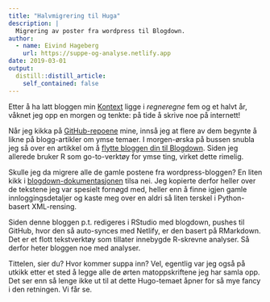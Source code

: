 ```yaml
---
title: "Halvmigrering til Huga"
description: |
  Migrering av poster fra wordpress til Blogdown.
author:
  - name: Eivind Hageberg
    url: https://suppe-og-analyse.netlify.app
date: 2019-03-01
output:
  distill::distill_article:
    self_contained: false
---
```


Etter å ha latt bloggen min [Kontext](https://bedreverden.wordpress.com/) ligge i *regneregne* fem og et halvt år, våknet jeg opp en morgen og tenkte: på tide å skrive noe på internett!

Når jeg kikka på [GitHub-repoene](https://github.com/gardenberg/) mine, innså jeg at flere av dem begynte å likne på blogg-artikler om ymse temaer. I morgen-ørska på bussen snubla jeg så over en artikkel om å [flytte bloggen din til Blogdown](https://mikeyharper.uk/migrating-to-blogdown/). Siden jeg allerede bruker R som go-to-verktøy for ymse ting, virket dette rimelig. 

Skulle jeg da migrere alle de gamle postene fra wordpress-bloggen? En liten kikk i [blogdown-dokumentasjonen](https://bookdown.org/yihui/blogdown/from-wordpress.html) tilsa nei. Jeg kopierte derfor heller over de tekstene jeg var spesielt fornøgd med, heller enn å finne igjen gamle innloggingsdetaljer og kaste meg over en aldri så liten terskel i Python-basert XML-rensing. 

Siden denne bloggen p.t. redigeres i RStudio med blogdown, pushes til GitHub, hvor den så auto-synces med Netlify, er den basert på RMarkdown. Det er et flott tekstverktøy som tillater innebygde R-skrevne analyser. Så derfor heter bloggen noe med analyser.

Tittelen, sier du? Hvor kommer suppa inn? Vel, egentlig var jeg også på utkikk etter et sted å legge alle de ørten matoppskriftene jeg har samla opp. Det ser enn så lenge ikke ut til at dette Hugo-temaet åpner for så mye fancy i den retningen. Vi får se.
